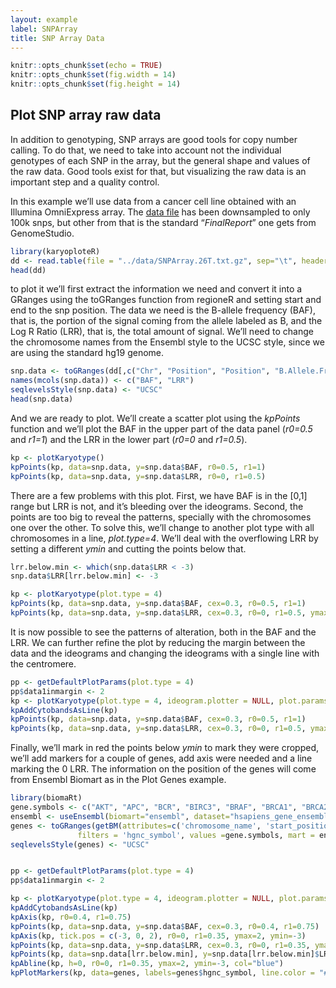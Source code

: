 ```yaml
---
layout: example
label: SNPArray
title: SNP Array Data
---
```



```r
knitr::opts_chunk$set(echo = TRUE)
knitr::opts_chunk$set(fig.width = 14)
knitr::opts_chunk$set(fig.height = 14)
```

## Plot SNP array raw data

In addition to genotyping, SNP arrays are good tools for copy number calling. To
do that, we need to take into account not the individual genotypes of each SNP
in the array, but the general shape and values of the raw data. Good tools exist 
for that, but visualizing the raw data is an important step and a quality control.

In this example we'll use data from a cancer cell line obtained with an Illumina
OmniExpress array. The 
[data file]({{ site.baseurl }}{% link Examples/data/SNPArray.26T.txt.gz %}) 
has been downsampled to only 100k snps, but other from that is the standard 
"_FinalReport_" one gets from GenomeStudio.

```r
library(karyoploteR)
dd <- read.table(file = "../data/SNPArray.26T.txt.gz", sep="\t", header=TRUE, stringsAsFactors = FALSE)
head(dd)
```

to plot it we'll first extract the information we need and convert it into a 
GRanges using the toGRanges function from regioneR and setting start and end 
to the snp position. The data we need is the B-allele frequency (BAF), that is,
the portion of the signal coming from the allele labeled as B, and the 
Log R Ratio (LRR), that is, the total amount of signal. We'll need to change 
the chromosome names from the Ensembl style to the UCSC style, since we are
using the standard hg19 genome.

```r
snp.data <- toGRanges(dd[,c("Chr", "Position", "Position", "B.Allele.Freq", "Log.R.Ratio")])
names(mcols(snp.data)) <- c("BAF", "LRR")
seqlevelsStyle(snp.data) <- "UCSC"
head(snp.data)
```

And we are ready to plot. We'll create a scatter plot using the _kpPoints_
function and we'll plot the BAF in the upper part of the data panel 
(_r0=0.5_ and _r1=1_) and the LRR in the lower part (_r0=0_ and _r1=0.5_).

```r
kp <- plotKaryotype()
kpPoints(kp, data=snp.data, y=snp.data$BAF, r0=0.5, r1=1)
kpPoints(kp, data=snp.data, y=snp.data$LRR, r0=0, r1=0.5)
```

There are a few problems with this plot. First, we have BAF is in the [0,1] range
but LRR is not, and it's bleeding over the ideograms. Second, the points are
too big to reveal the patterns, specially with the chromosomes one over the other.
To solve this, we'll change to another plot type with all chromosomes in a line,
_plot.type=4_. We'll deal with the overflowing LRR by setting a different _ymin_
and cutting the points below that.

```r
lrr.below.min <- which(snp.data$LRR < -3)
snp.data$LRR[lrr.below.min] <- -3

kp <- plotKaryotype(plot.type = 4)
kpPoints(kp, data=snp.data, y=snp.data$BAF, cex=0.3, r0=0.5, r1=1)
kpPoints(kp, data=snp.data, y=snp.data$LRR, cex=0.3, r0=0, r1=0.5, ymax=2, ymin=-3)
```

It is now possible to see the patterns of alteration, both in the BAF and the 
LRR. We can further refine the plot by reducing the margin between the data and
the ideograms and changing the ideograms with a single line with the centromere.

```r
pp <- getDefaultPlotParams(plot.type = 4)
pp$data1inmargin <- 2
kp <- plotKaryotype(plot.type = 4, ideogram.plotter = NULL, plot.params = pp)
kpAddCytobandsAsLine(kp)
kpPoints(kp, data=snp.data, y=snp.data$BAF, cex=0.3, r0=0.5, r1=1)
kpPoints(kp, data=snp.data, y=snp.data$LRR, cex=0.3, r0=0, r1=0.5, ymax=2, ymin=-3)
```

Finally, we'll mark in red the points below _ymin_ to mark they were cropped,
we'll add markers for a couple of genes, add axis were needed and a line marking
the 0 LRR. The information on the position of the genes will come from Ensembl
Biomart as in the Plot Genes example.

```r
library(biomaRt)
gene.symbols <- c("AKT", "APC", "BCR", "BIRC3", "BRAF", "BRCA1", "BRCA2", "CDKN2C", "FEV", "TP53", "PTEN", "RB1")
ensembl <- useEnsembl(biomart="ensembl", dataset="hsapiens_gene_ensembl", version=67)
genes <- toGRanges(getBM(attributes=c('chromosome_name', 'start_position', 'end_position', 'hgnc_symbol'),
               filters = 'hgnc_symbol', values =gene.symbols, mart = ensembl))
seqlevelsStyle(genes) <- "UCSC"


pp <- getDefaultPlotParams(plot.type = 4)
pp$data1inmargin <- 2

kp <- plotKaryotype(plot.type = 4, ideogram.plotter = NULL, plot.params = pp)
kpAddCytobandsAsLine(kp)
kpAxis(kp, r0=0.4, r1=0.75)
kpPoints(kp, data=snp.data, y=snp.data$BAF, cex=0.3, r0=0.4, r1=0.75)
kpAxis(kp, tick.pos = c(-3, 0, 2), r0=0, r1=0.35, ymax=2, ymin=-3)
kpPoints(kp, data=snp.data, y=snp.data$LRR, cex=0.3, r0=0, r1=0.35, ymax=2, ymin=-3)
kpPoints(kp, data=snp.data[lrr.below.min], y=snp.data[lrr.below.min]$LRR, cex=0.3, r0=0, r1=0.35, ymax=2, ymin=-3, col="red")
kpAbline(kp, h=0, r0=0, r1=0.35, ymax=2, ymin=-3, col="blue")
kpPlotMarkers(kp, data=genes, labels=genes$hgnc_symbol, line.color = "#555555", marker.parts = c(0.95,0.025,0.025),  r1=1.05)

```